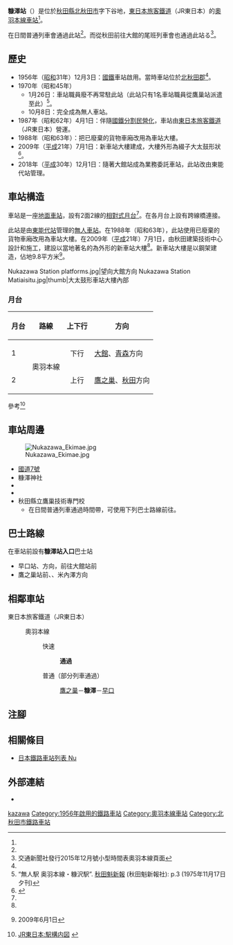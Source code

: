 {{NoteTA
|T=zh-hans:糠泽站;zh-hk:糠澤站;zh-tw:糠澤車站;
|1=zh-hans:糠泽站;zh-hk:糠澤站;zh-tw:糠澤車站;
}}
{{Infobox station
|公司色 = green
|站名 = 糠澤站
|圖片 = Nukazawa Station 2016.jpg
|圖片說明 = 車站大樓（2016年）
|日文原名 = 糠沢
|平假名 = ぬかざわ
|羅馬拼音 = Nukazawa
|副站名 = 
|電報略號 = ヌサ
|所在地 = {{JPN}}[[秋田縣|秋田縣]][[北秋田市|北秋田市]]{{Translink|ja|綴子}}字下谷地<ref name="zeneki31">{{Cite book|title =週刊 JR全駅・全車両基地 |publisher = {{Translink|ja|朝日新聞出版}} |series=週刊朝日百科 |volume  =31号 青森駅・弘前駅・深浦駅ほか |date =2013-03-17 |page =20 |language=ja}}</ref>
|座標 = {{coord|40|15|3.93|N|140|23|52.17|E|type:railwaystation_region:JP-24|display=inline,title}}
|車站構造 = [[地面車站|地面車站]]
|月台配置 = 2面2線<ref name="zeneki31"/>
|啟用年月日 = 1956年（[[昭和|昭和]]31年）12月3日<ref name="zeneki31"/>
|廢站年月日 = 
|乘客人數 = 
|上下車人次 = 
|統計年度 = 
|轉車 = 
|全寬備註 = [[無人車站|無人車站]]<ref name="zeneki31"/>
|adjacent = {{Adjacent stations|system=東日本旅客鐵道|line=奧羽本線|left=鷹之巢|right=早口|note-left=3.2km|note-mid=距離[[福島站_(福島縣)|福島]]388.1km|note-right=5.4km}}
}}
'''糠澤站'''（{{jpn|j=糠沢駅|hg=ぬかざわえき|rm=Nukazawa eki|f=y}}）是位於[[秋田縣|秋田縣]][[北秋田市|北秋田市]]{{Translink|ja|綴子}}字下谷地，[[東日本旅客鐵道|東日本旅客鐵道]]（JR東日本）的[[奧羽本線|奧羽本線]][[鐵路車站|車站]]<ref name="zeneki31"/>。

在日間普通列車會通過此站<ref name="zeneki31"/>。而從秋田前往大館的尾班列車會也通過此站る<ref>交通新聞社發行2015年12月號小型時間表奧羽本線頁面</ref>。

== 歷史 ==
* 1956年（[[昭和|昭和]]31年）12月3日：[[日本國有鐵道|國鐵]]車站啟用。當時車站位於[[北秋田郡|北秋田郡]]{{Translink|ja|鷹巣町|鷹巢町}}<ref name="zeneki31"/>。
* 1970年（昭和45年）
** 1月26日：車站職員廢不再常駐此站（此站只有1名車站職員從鷹巢站派遣至此）<ref name="akita1975">“無人駅 奥羽本線・糠沢駅”. [[秋田魁新報|秋田魁新報]] (秋田魁新報社): p.3 (1975年11月17日 夕刊)</ref>。
** 10月8日：完全成為無人車站{{R|akita1975}}。
* 1987年（昭和62年）4月1日：伴隨[[國鐵分割民營化|國鐵分割民營化]]，車站由[[東日本旅客鐵道|東日本旅客鐵道]]（JR東日本）營運。
* 1988年（昭和63年）：把已廢棄的貨物車廂改用為車站大樓。
* 2009年（[[平成|平成]]21年）7月1日：新車站大樓建成，大樓外形為綴子大太鼓形狀<ref>{{cite news |title=ばちっとはまった!秋田のJR糠沢駅、世界最大の太鼓型に |newspaper=[[讀賣新聞|讀賣新聞]] |date=2009-06-02}}</ref>。
* 2018年（[[平成|平成]]30年）12月1日：隨著大館站成為業務委託車站，此站改由東能代站管理。

== 車站構造 ==
車站是一座[[地面車站|地面車站]]，設有2面2線的[[相對式月台|相對式月台]]<ref name="zeneki31"/>。在各月台上設有跨線橋連接。

此站是由[[東能代站|東能代站]]管理的[[無人車站|無人車站]]。在1988年（昭和63年），此站使用已廢棄的貨物車廂改用為車站大樓。在2009年（[[平成|平成]]21年）7月1日，由秋田建築技術中心設計和施工，建設以當地著名的{{Translink|ja|綴子大太鼓}}為外形的新車站大樓<ref name="zeneki31"/>。新車站大樓是以鋼架建造，佔地9.8平方米<ref>{{Translink|ja|交通新聞}}2009年6月1日</ref>。
<gallery widths="150" heights="100">
Nukazawa Station platforms.jpg|望向大館方向
Nukazawa Station Matiaisitu.jpg|thumb|大太鼓形車站大樓內部
</gallery>

=== 月台 ===
{| rules="rows" class="wikitable"
!月台!!路線!!上下行!!方向
|-
! 1
| rowspan="2"|{{Color|#ee7b28|■}}奧羽本線
| style="text-align:center" | 下行
|[[大館站|大館]]、[[青森站|青森]]方向
|-
! 2
| style="text-align:center" | 上行
|[[鷹之巢站|鷹之巢]]、[[秋田站|秋田]]方向
|}
參考<ref>[https://www.jreast.co.jp/estation/stations/1191.html JR東日本:駅構内図] {{Wayback|url=https://www.jreast.co.jp/estation/stations/1191.html |date=20201005230108 }}{{ja icon}}</ref>

== 車站周邊 ==
[[File:Nukazawa_Ekimae.jpg|thumb]]
* [[國道7號_(日本)|國道7號]]
* 糠澤神社
* {{Translink|ja|道の駅たかのす|道之驛鷹巢}}
* {{Translink|ja|北秋田市立綴子小学校|北秋田市立綴子小學}}
* 秋田縣立鷹巢技術專門校
** 在日間普通列車通過時間帶，可使用下列巴士路線前往。

== 巴士路線 ==
在車站前設有{{Translink|ja|秋北バス|秋北巴士}}'''糠澤站入口'''巴士站
* 早口站、{{Translink|ja|大館市立総合病院|大館市立綜合醫院}}方向，前往大館站前
* 鷹之巢站前、{{Translink|ja|七日市 (北秋田市)|七日市 (北秋田市)|七日市}}、米內澤方向

== 相鄰車站 ==
; 東日本旅客鐵道（JR東日本）
: {{Color|#ee7b28|■}}奧羽本線
:: {{color|red|□}}快速
::: '''通過'''
:: {{color|gray|■}}普通（部分列車通過）
::: [[鷹之巢站|鷹之巢]]－'''糠澤'''－[[早口站|早口]]

== 注腳 ==
{{Reflist}}

== 相關條目 ==
{{commonscat}}
* [[日本鐵路車站列表_Nu|日本鐵路車站列表 Nu]]

== 外部連結==
*{{外部連結/JR東日本車站|1191|糠澤}}{{ja icon}}

{{奧羽本線}}

{{DEFAULTSORT:Nukazawa}}
[[Category:日本鐵路車站_Nu|kazawa]]
[[Category:1956年啟用的鐵路車站|Category:1956年啟用的鐵路車站]]
[[Category:奧羽本線車站|Category:奧羽本線車站]]
[[Category:北秋田市鐵路車站|Category:北秋田市鐵路車站]]